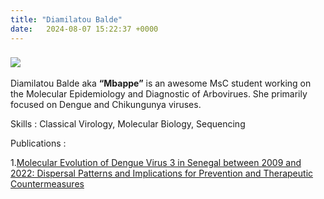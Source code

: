 ```yaml
---
title: "Diamilatou Balde"
date:   2024-08-07 15:22:37 +0000
---
```



### ![](Diamilatou_2.png)

Diamilatou Balde aka **"Mbappe"** is an awesome MsC student working on the Molecular Epidemiology and Diagnostic of  Arbovirues. She primarily focused on Dengue and Chikungunya viruses.


Skills : Classical Virology, Molecular Biology, Sequencing


Publications :

1.[Molecular Evolution of Dengue Virus 3 in Senegal between 2009 and 2022: Dispersal Patterns and Implications for Prevention and Therapeutic Countermeasures](https://www.mdpi.com/2076-393X/11/10/1537)
















